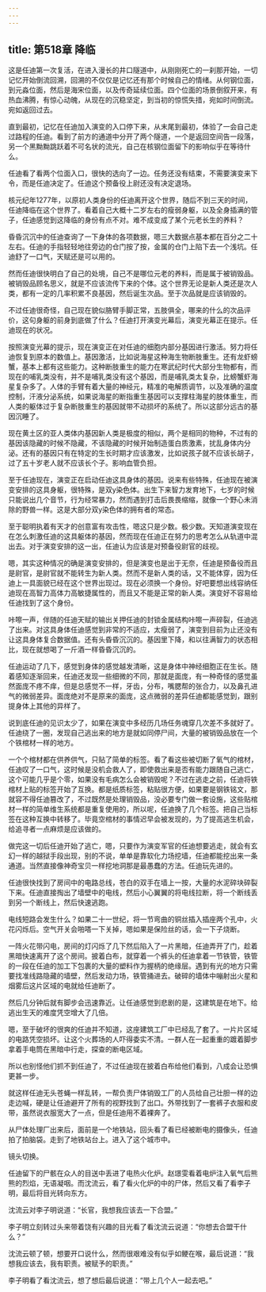 ```yaml
---
---
---
```

title: 第518章 降临
---



这是任迪第一次复活，在进入漫长的井口隧道中，从刚刚死亡的一刹那开始，一切记忆开始倒流回溯，回溯的不仅仅是记忆还有那个时候自己的情绪。从何钢位面，到元淼位面，然后是海宋位面，以及传奇延续位面。四个位面的场景倒叙开来，有热血沸腾，有惊心动魄，从现在的沉稳坚定，到当初的惊慌失措，宛如时间倒流。宛如返回过去。

直到最初，记忆在任迪加入演变的入口停下来，从末尾到最初，体验了一会自己走过路程的任迪。看到了前方的通道中分开了两个隧道，一个是返回空间告一段落，另一个黑黝黝跳跃着不可名状的流光，自己在核钢位面留下的影响似乎在等待什么。

任迪看了看两个位面入口，很快的选向了一边。任务还没有结束，不需要演变来下令，而是任迪决定了。任迪这个预备役上尉还没有决定退场。

核元纪年1277年，以原初人类身份的任迪离开这个世界，随后不到三天的时间，任迪降临在这个世界了。看着自己大概十二岁左右的瘦弱身躯，以及全身插满的管子，任迪感觉到这降临的身份有点不对。难不成变成了某个元老长生的养料？

昏昏沉沉中的任迪查询了一下身体的各项数据，嗯三大数据点基本都在百分之二十左右。任迪的手指轻轻地往旁边的仓门按了按，金属的仓门上陷下去一个浅坑。任迪舒了一口气，天赋还是可以用的。

然而任迪很快明白了自己的处境，自己不是哪位元老的养料，而是属于被销毁品。被销毁品顾名思义，就是不应该流传下来的个体。这个世界无论是新人类还是次人类，都有一定的几率积累不良基因，然后诞生次品。至于次品就是应该销毁的。

不过任迪很奇怪，自己现在貌似胳臂手脚正常，五肢俱全，哪来的什么的次品评价，这句身躯的前身到底做了什么？任迪打开演变光幕后，演变光幕正在提示。任迪现在的状况。

按照演变光幕的提示，现在演变正在对任迪的细胞内部分基因进行激活。努力将任迪恢复到原本的数值上。基因激活，比如说海星这种海生物断肢重生。还有龙虾螃蟹，基本上都有这些能力。这种断肢重生的能力在寒武纪时代大部分生物都有，而现在的哺乳类没有，并不是哺乳类没有这个基因，而是哺乳类太复杂，比螃蟹虾海星复杂多了。人体的手臂有着大量的神经元，精准的电解质调节，以及准确的温度控制，汗液分泌系统，如果说海星的断指重生基因可以支撑柱海星的肢体重生，而人类的躯体过于复杂断肢重生的基因就带不动损坏的系统了。所以这部分远古的基因沉睡了。

现在黄土区的亚人类体内基因新人类是极度的相似，两个是相同的物种，不过有的基因该隐藏的时候不隐藏，不该隐藏的时候开始制造蛋白质激素，扰乱身体内分泌。还有的基因只有在特定的生长时期才应该激发，比如说孩子就不应该长胡子，过了五十岁老人就不应该长个子。影响血管负担。

至于任迪现在，演变正在启动任迪这具身体的基因。说来有些特殊，任迪现在被演变安排的这具身躯，很特殊，是双y染色体。出生下来智力发育地下，七岁的时候只能说出几个音节，行为经常暴力，然而遇到打击后畏畏缩缩，就像一个野心未消除的野兽一样。这是大部分双y染色体的拥有者的常态。

至于聪明执着有天才的创意富有攻击性，嗯这只是少数。极少数。天知道演变现在在怎么刺激任迪的这具躯体的基因，然而现在任迪正在努力的思考怎么从轨道中混出去。对于演变安排的这一出，任迪认为应该是对预备役尉官的歧视。

嗯，其实这种情况的确是演变安排的，但是演变也是出于无奈，任迪是预备役而且是尉官，是尉官就不能转生为新人类。然而不是新人类的话，又不能体穿，因为任迪上一具面貌已经在这个世界出现过。现在必须换一个身份。好吧要想出线容纳任迪现在高智力高体力高敏捷属性的，而且又不能是正常的新人类。演变好不容易给任迪找到了这个身份。

咔嚓一声，伴随的任迪天赋的输出关押任迪的封锁金属结构咔嚓一声碎裂，任迪逃了出来。对这具身体任迪感觉到非常的不适应，太瘦弱了，演变到目前为止还没有让这具身体复合数据值。还有头昏昏沉沉的。基因里下降，和以往满智力的状态相比，现在就想喝了一斤酒一样昏昏沉沉的。

任迪运动了几下，感觉到身体的感觉越发清晰，这是身体中神经细胞正在生长。随着感知逐渐回来，任迪还发现一些细微的不同，那就是面庞，有一种奇怪的感觉虽然面庞不疼不痒，但是总感觉不一样，牙齿，分布，嘴腮帮的张合力，以及鼻孔进气的微弱差异。面庞绝对不是原来的面庞，这点微弱的差异任迪都能感觉到，跟别提身体上其他的异样了。

说到底任迪的见识太少了，如果在演变中多经历几场任务魂穿几次差不多就好了。任迪绕了一圈，发现自己逃出来的地方是就如同停尸间，大量的被销毁品放在一个个铁棺材一样的地方。

一个个棺材都在供养供气，只贴了简单的标签。看了看这些被切断了氧气的棺材，任迪叹了一口气，这时候是没机会救人了，即使救出来是否有能力跟随自己逃亡，这个可能几乎是个零，如果没有毛病怎么会被销毁呢？不过在逃走之前，任迪将铁棺材上贴的标签开始了互换。都是纸质标签，粘贴很方便，如果要是钢铁铭文，那就容不得任迪篡改了，不过既然是处理销毁品，没必要专门做一套设施，这些贴棺材一样的简单维生系统都是重复使用的，所以呢，任迪换了几个标签。把自己当标签在这种互换中转移了。毕竟空棺材的事情迟早会被发现的，为了提高逃生机会，给追寻者一点麻烦是应该做的。

做完这一切后任迪开始了逃亡，嗯，只要作为演变军官的任迪想要逃走，就会有玄幻一样的越狱手段出现，别的不说，单单是靠软化力场挖墙，任迪都能挖出来一条通道。当然直接像神奇宝贝一样挖地洞那是最愚蠢的方法。任迪玩先进的。

任迪很快找到了房间中的电路总线，苍白的双手在墙上一按，大量的水泥碎块碎裂下来。任迪直接掏出了墙壁中的电线，然后小心翼翼的将电线拉断，将一个断线丢到另一个断线上，然后快速逃跑。

电线短路会发生什么？如果二十一世纪，将一节弯曲的铜丝插入插座两个孔中，火花闪烁后。空气开关会啪嗒一下关掉，嗯如果是保险丝的话，会一下子烧断。

一阵火花带闪电，房间的灯闪烁了几下然后陷入了一片黑暗，任迪弄开了门，趁着黑暗快速离开了这个房间。披着白布，就穿着一个裤头的任迪拿着一节铁管，铁管的一段在任迪的加工下包裹的大量的塑料作为握柄的绝缘层。遇到有光的地方只需要找准线路隐藏的墙壁，然后发动力场，铁管捅进去。破碎的墙体中嘣射出火星和烟雾后这片区域的电就给任迪断了。

然后几分钟后就有脚步会迅速靠近。让任迪感觉到悲剧的是，这建筑是在地下。给逃出生天的难度凭空增大了几倍。

嗯，至于破坏的很爽的任迪并不知道，这座建筑工厂中已经乱了套了。一片片区域的电路凭空损坏。让这个火葬场的人吓得委实不清。一群人在一起重重的踱着脚步拿着手电筒在黑暗中行走，探查的断电区域。

所以也别怪他们抓不到任迪了，不过任迪现在披着白布给他们看到，八成会让恐惧更甚一步。

就这样任迪无头苍蝇一样乱转，一帮负责尸体销毁工厂的人员给自己壮胆一样的边走边喊，硬是让任迪避开了所有的视野找到了出口。外带找到了一套裤子衣服和皮带，虽然说衣服宽大了一点，但是任迪用不着裸奔了。

从尸体处理厂出来后，面前是一个地铁站，回头看了看已经被断电的摄像头，任迪拍了拍脑袋。走到了地铁站台上。进入了这个城市中。

镜头切换。

任迪留下的尸骸在众人的目送中丢进了电热火化炉。赵璟雯看着电炉注入氧气后熊熊的烈焰，无语凝咽。而沈流云，看了看火化炉的中的尸体，然后又看了看李子明，最后将目光转向东方。

沈流云对李子明说道：“长官，我想我应该去一下合盟。”

李子明立刻转过头来带着饶有兴趣的目光看了看沈流云说道：“你想去合盟干什么？”

沈流云顿了顿，想要开口说什么，然而很艰难没有似乎如鲠在喉，最后说道：“我想我应该去，我有职责。被赋予的职责。”

李子明看了看沈流云，想了想后最后说道：“带上几个人一起去吧。”
